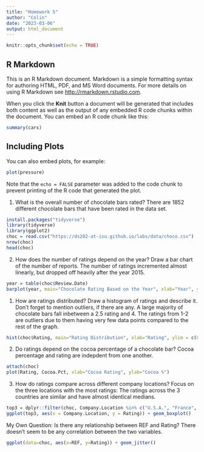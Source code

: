 ---
title: "Homework 5"
author: "Colin"
date: "2023-03-06"
output: html_document
---

```{r setup, include=FALSE}
knitr::opts_chunk$set(echo = TRUE)
```

## R Markdown

This is an R Markdown document. Markdown is a simple formatting syntax for authoring HTML, PDF, and MS Word documents. For more details on using R Markdown see <http://rmarkdown.rstudio.com>.

When you click the **Knit** button a document will be generated that includes both content as well as the output of any embedded R code chunks within the document. You can embed an R code chunk like this:

```{r cars}
summary(cars)
```

## Including Plots

You can also embed plots, for example:

```{r pressure, echo=FALSE}
plot(pressure)
```

Note that the `echo = FALSE` parameter was added to the code chunk to prevent printing of the R code that generated the plot.


1. What is the overall number of chocolate bars rated?
  There are 1852 different chocolate bars that have been rated in the data set.
```{R}
install.packages("tidyverse")
library(tidyverse)
library(ggplot2)
choc = read.csv("https://ds202-at-isu.github.io/labs/data/choco.csv")
nrow(choc)
head(choc)
```

2. How does the number of ratings depend on the year? Draw a bar chart of the number of reports.
  The number of ratings incremented almost linearly, but dropped off heavily after the year 2015.
```{R}
year = table(choc$Review.Date)
barplot(year, main="Chocolate Rating Based on the Year", xlab="Year", ylab = "Chocolates Rated")
```

1. How are ratings distributed? Draw a histogram of ratings and describe it. Don’t forget to mention outliers, if there are any.
    A large majority of chocolate bars fall inbetween a 2.5 rating and 4. The ratings from 1-2 are         outliers due to them having very few data points compared to the rest of the graph.
```{r}
hist(choc$Rating, main="Rating Distribution", xlab="Rating", ylim = c(0,700))
```

2. Do ratings depend on the cocoa percentage of a chocolate bar?
    Cocoa percentage and rating are indepdent from one another. 
```{r}
attach(choc)
plot(Rating, Cocoa.Pct, xlab="Cocoa Rating", ylab="Cocoa %")
```

3. How do ratings compare across different company locations? Focus on the three locations with the most ratings:
    The ratings across the 3 countries are similar and have almost identical medians.
```{r}
top3 = dplyr::filter(choc, Company.Location %in% c("U.S.A.", "France", "Canada"))
ggplot(top3, aes(x = Company.Location, y = Rating)) + geom_boxplot()
```


My Own Question:
Is there any relationship between REF and Rating?
    There doesn't seem to be any correlation between the two variables.
```{R}
ggplot(data=choc, aes(x=REF, y=Rating)) + geom_jitter()
```
